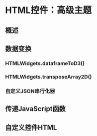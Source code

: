 # HTML控件：高级主题{#htmlwidgets-advanced}

## 概述

## 数据变换


### HTMLWidgets.dataframeToD3()

### HTMLWidgets.transposeArray2D()

### 自定义JSON串行化器


## 传递JavaScript函数

## 自定义控件HTML
